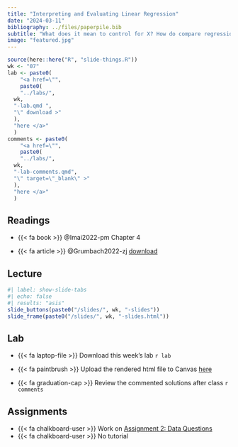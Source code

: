 ```yaml
---
title: "Interpreting and Evaluating Linear Regression"
date: "2024-03-11"
bibliography: ../files/paperpile.bib
subtitle: "What does it mean to control for X? How do compare regression models?"
image: "featured.jpg"
---
```


```r
source(here::here("R", "slide-things.R"))
wk <- "07"
lab <- paste0(
    "<a href=\"",
    paste0(
    "../labs/",
  wk,
  "-lab.qmd ",
  "\" download >"
  ),
  "here </a>"
  )
comments <- paste0(
    "<a href=\"",
    paste0(
    "../labs/",
  wk,
  "-lab-comments.qmd",
  "\" target=\"_blank\" >"
  ),
  "here </a>"
  )
```



## Readings

-   {{< fa book >}} @Imai2022-pm Chapter 4 

- {{< fa article >}} @Grumbach2022-zj [download](../files/readings/grumbach_hill_2021.pdf){target="_blank"}



## Lecture


```r
#| label: show-slide-tabs
#| echo: false
#| results: "asis"
slide_buttons(paste0("/slides/", wk, "-slides"))
slide_frame(paste0("/slides/", wk, "-slides.html"))

```



## Lab


-   {{< fa laptop-file >}} Download this week's lab `r lab`

- {{< fa paintbrush >}} Upload the rendered html file to Canvas [here](https://canvas.brown.edu/courses/1094972/assignments) 
- {{< fa graduation-cap >}} Review the commented solutions after class `r comments`


## Assignments

- {{< fa chalkboard-user >}} Work on [Assignment 2: Data Questions](https://pols1600.paultesta.org/assignments/a2){target="_blank"}
- {{< fa chalkboard-user >}} No tutorial


